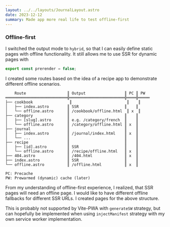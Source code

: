 ```yaml
---
layout: ../../layouts/JournalLayout.astro
date: 2023-12-12
summary: Made app more real life to test offline-first
---
```


### Offline-first

I switched the output mode to `hybrid`, so that I can easily define static pages with offline functionality. It still allows me to use SSR for dynamic pages with

```ts
export const prerender = false;
```

I created some routes based on the idea of a recipe app to demonstrate different offline scenarios.

```plaintext
    Route                  ║ Output                 ║ PC ║ PW
═══════════════════════════╬════════════════════════╬════╬═════
├── cookbook                ║                        ║    ║
│   ├── index.astro        ║ SSR                    ║    ║
│   └── offline.astro      ║ /cookbook/offline.html  ║ x  ║
├── category               ║                        ║    ║
│   ├── [slug].astro       ║ e.g. /category/french  ║    ║
│   └── offline.astro      ║ /category/offline.html ║ x  ║
├── journal                ║                        ║    ║
│   ├── index.astro        ║ /journal/index.html    ║ x  ║
│   └── ...                ║                        ║    ║
├── recipe                 ║                        ║    ║
│   ├── [id].astro         ║ SSR                    ║    ║
│   └── offline.astro      ║ /recipe/offline.html   ║ x  ║
├── 404.astro              ║ /404.html              ║ x  ║
├── index.astro            ║ SSR                    ║    ║
└── offline.astro          ║ /offline.html          ║ x  ║

PC: Precache
PW: Prewarmed (dynamic) cache (later)
```

From my understanding of offline-first experience, I realized, that SSR pages will need an offline page. I would like to have different offline fallbacks for different SSR URLs. I created pages for the above structure.

This is probably not supported by Vite-PWA with `generateSW` strategy, but can hopefully be implemented when using `injectManifest` strategy with my own service worker implementation.
